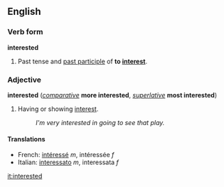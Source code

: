 ==English==
===Verb form===
'''interested'''

#Past tense and [[past participle]] of '''to [[interest]]'''.

===Adjective===
'''interested''' (''[[comparative]]'' '''more interested''', ''[[superlative]]'' '''most interested''')

#Having or showing [[interest]].
#:''I'm very interested in going to see that play.''

====Translations====

*French: [[intéressé]] ''m'', intéressée ''f''
*Italian: [[interessato]] ''m'', interessata ''f''

[[it:interested]]
